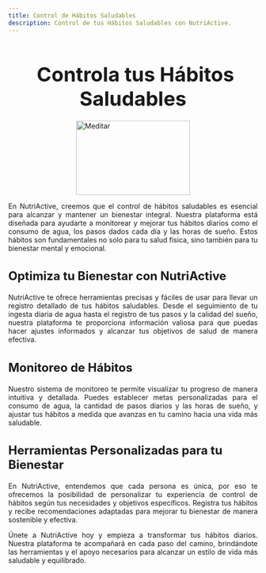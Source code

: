 ```yaml
---
title: Control de Hábitos Saludables
description: Control de tus Hábitos Saludables con NutriActive.
---
```


<Head />

<main>
<h1 style="font-size: 2.5rem; font-weight: bold; margin-bottom: 20px; text-align: center;">
  <i class="fa fa-heartbeat" style="color: #e74c3c; margin-right: 10px;" aria-hidden="true"></i>
  Controla tus Hábitos Saludables
</h1>

<img src="/public/woman-5485664_1280.png" alt="Meditar" style="height: 150px; width: 230px; display: block; margin: 0 auto; margin-top: 10px; margin-bottom: 10px;"/>

<p style="text-align: justify;">
  En NutriActive, creemos que el control de hábitos saludables es esencial para alcanzar y mantener un bienestar integral. Nuestra plataforma está diseñada para ayudarte a monitorear y mejorar tus hábitos diarios como el consumo de agua, los pasos dados cada día y las horas de sueño. Estos hábitos son fundamentales no solo para tu salud física, sino también para tu bienestar mental y emocional.
</p>

<h3 style="font-size: 1.5rem; font-weight: bold; margin-bottom: 20px; text-align: justify;">
  <i class="fas fa-chart-line" style="color: #63a145;"></i> Optimiza tu Bienestar con NutriActive
</h3>

<p style="text-align: justify;">
  NutriActive te ofrece herramientas precisas y fáciles de usar para llevar un registro detallado de tus hábitos saludables. Desde el seguimiento de tu ingesta diaria de agua hasta el registro de tus pasos y la calidad del sueño, nuestra plataforma te proporciona información valiosa para que puedas hacer ajustes informados y alcanzar tus objetivos de salud de manera efectiva.
</p>

<h3 style="font-size: 1.5rem; font-weight: bold; margin-bottom: 20px; text-align: left;">
  <i class="fas fa-walking" style="color: #ff8c42;"></i> Monitoreo de Hábitos
</h3>

<p style="text-align: justify;">
  Nuestro sistema de monitoreo te permite visualizar tu progreso de manera intuitiva y detallada. Puedes establecer metas personalizadas para el consumo de agua, la cantidad de pasos diarios y las horas de sueño, y ajustar tus hábitos a medida que avanzas en tu camino hacia una vida más saludable.
</p>

<h3 style="font-size: 1.5rem; font-weight: bold; margin-bottom: 20px; text-align: left;">
  <i class="fas fa-user-cog" style="color: #e74c3c;"></i> Herramientas Personalizadas para tu Bienestar
</h3>

<p style="text-align: justify;">
  En NutriActive, entendemos que cada persona es única, por eso te ofrecemos la posibilidad de personalizar tu experiencia de control de hábitos según tus necesidades y objetivos específicos. Registra tus hábitos y recibe recomendaciones adaptadas para mejorar tu bienestar de manera sostenible y efectiva.
</p>

<p style="text-align: justify;">
  Únete a NutriActive hoy y empieza a transformar tus hábitos diarios. Nuestra plataforma te acompañará en cada paso del camino, brindándote las herramientas y el apoyo necesarios para alcanzar un estilo de vida más saludable y equilibrado.
</p>
</main>
